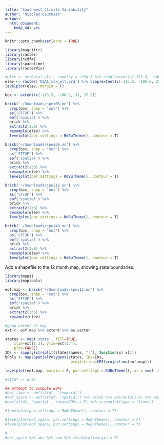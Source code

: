 ```yaml
---
title: "Southwest Climate Variability"
author: "Nicolas Gauthier"
output: 
  html_document: 
    keep_md: yes
---
```


```r
knitr::opts_chunk$set(echo = TRUE)
```


```r
library(magrittr)
library(raster)
library(ncdf4)
library(spacetime)
library(rasterVis)
```

```r
#elev <- getData('alt', country = 'USA') %>% crop(extent(c(-113.5, -106.5, 31, 37.5))) # if you need to download elevation data
elev <- raster('USA1_msk_alt.grd') %>% crop(extent(c(-113.5, -106.5, 31, 37.5)))
levelplot(elev, margin = F)
```



```r
box <- extent(c(-113.5, -106.5, 31, 37.5))

brick('~/Downloads/spei03.nc') %>%
  crop(box, snap = 'out') %>% 
  as('STFDF') %>%
  eof('spatial') %>%
  brick %>%
  extract2(1:6) %>% 
  resample(elev) %>%
  levelplot(par.settings = RdBuTheme(), contour = T)

brick('~/Downloads/spei06.nc') %>%
  crop(box, snap = 'out') %>% 
  as('STFDF') %>%
  eof('spatial') %>%
  brick %>%
  extract2(1:6) %>% 
  resample(elev) %>%
  levelplot(par.settings = RdBuTheme(), contour = T)

brick('~/Downloads/spei12.nc') %>%
  crop(box, snap = 'out') %>% 
  as('STFDF') %>%
  eof('spatial') %>%
  brick %>%
  extract2(1:6) %>% 
  resample(elev) %>%
  levelplot(par.settings = RdBuTheme(), contour = T)

brick('~/Downloads/spei48.nc') %>%
  crop(box, snap = 'out') %>% 
  as('STFDF') %>%
  eof('spatial') %>%
  brick %>%
  extract2(1:6) %>% 
  resample(elev) %>%
  levelplot(par.settings = RdBuTheme(), contour = T)
```

Add a shapefile to the 12 month map, showing state boundaries.
```r
library(maps)
library(maptools)

eof.map <- brick('~/Downloads/spei12.nc') %>%
  crop(box, snap = 'out') %>% 
  as('STFDF') %>%
  eof('spatial') %>%
  brick %>%
  extract2(1:6) %>% 
  resample(elev)

#grap extent of map
ext <- eof.map %>% extent %>% as.vector

states <- map('state', fill=TRUE,
    xlim=ext[1:2], ylim=ext[3:4],
    plot=FALSE) 
IDs <- sapply(strsplit(states$names, ":"), function(x) x[1])
bPols <- map2SpatialPolygons(states, IDs=IDs,
                              proj4string=CRS(projection(eof.map)))

levelplot(eof.map, margin = F, par.settings = RdBuTheme(), at = seq(-.22,.22,.02)) + layer(sp.polygons(bPols))


```

```r
#stfdf <- prec 
```


```r
## attempt to compute EOFs
#eof_time <- eof(stfdf, 'temporal')
#eof_space <- eof(stfdf, 'spatial') %>% brick %>% extract2(1:6) %>% resample(elev)
#eof(stfdf, 'spatial', returnEOFs = F) %>% screeplot(type = 'lines')
```
```r
#levelplot(par.settings = RdBuTheme(), contour = T)
```


```r
#levelplot(eof_space, par.settings = RdBuTheme(), contour = F)
#levelplot(eof_space, par.settings = RdBuTheme(), contour = T)
```

```r
#
#eof_space %>% abs %>% sum %>% levelplot(margin = F)
```

